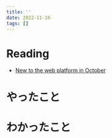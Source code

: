 ```yaml
---
title: ''
date: 2022-11-16
tags: []
---
```


# Reading
- [New to the web platform in October](https://web.dev/web-platform-10-2022/)

# やったこと

# わかったこと

